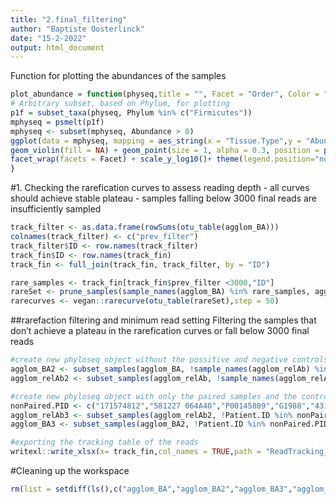 ---
title: "2.final_filtering"
author: "Baptiste Oosterlinck"
date: "15-2-2022"
output: html_document
---
Function for plotting the abundances of the samples
```{r}
plot_abundance = function(physeq,title = "", Facet = "Order", Color = "Phylum"){
# Arbitrary subset, based on Phylum, for plotting 
p1f = subset_taxa(physeq, Phylum %in% c("Firmicutes")) 
mphyseq = psmelt(p1f) 
mphyseq <- subset(mphyseq, Abundance > 0) 
ggplot(data = mphyseq, mapping = aes_string(x = "Tissue.Type",y = "Abundance", color = Color, fill = Color)) +
geom_violin(fill = NA) + geom_point(size = 1, alpha = 0.3, position = position_jitter(width = 0.3)) +
facet_wrap(facets = Facet) + scale_y_log10()+ theme(legend.position="none")
}
```

#1. Checking the rarefication curves to assess reading depth
  - all curves should achieve stable plateau
  - samples falling below 3000 final reads are insufficiently sampled

```{r}
track_filter <- as.data.frame(rowSums(otu_table(agglom_BA)))
colnames(track_filter) <- c("prev_filter")
track_filter$ID <- row.names(track_filter)
track_fin$ID <- row.names(track_fin)
track_fin <- full_join(track_fin, track_filter, by = "ID")

rare_samples <- track_fin[track_fin$prev_filter <3000,"ID"]
rareSet <- prune_samples(sample_names(agglom_BA) %in% rare_samples, agglom_BA)
rarecurves <- vegan::rarecurve(otu_table(rareSet),step = 50)
```

##rarefaction filtering and minimum read setting
  Filtering the samples that don't achieve a plateau in the rarefication curves or fall below 3000 final reads
```{r}
#create new phyloseq object without the possitive and negative controls and the samples that don't achieve plateau
agglom_BA2 <- subset_samples(agglom_BA, !sample_names(agglom_relAb) %in% c("pos","neg","G33N","A9N","LiLife00206","G67N","A4N","A25T","G117T"))
agglom_relAb2 <- subset_samples(agglom_relAb, !sample_names(agglom_relAb) %in% c("pos","neg","G33N","A9N","LiLife00206","G67N","A4N","A25T","G117T"))

#create new phyloseq object with only the paired samples and the control samples
nonPaired.PID <- c("171574812","581227 064A40","P00145809","G1988","431014 063A05","P00141446","P00133049","270604 038A63")
agglom_relAb3 <- subset_samples(agglom_relAb2, !Patient.ID %in% nonPaired.PID)
agglom_BA3 <- subset_samples(agglom_BA2, !Patient.ID %in% nonPaired.PID)

#exporting the tracking table of the reads
writexl::write_xlsx(x= track_fin,col_names = TRUE,path = "ReadTracking_IlluminaPool_20220221.xlsx")
```

#Cleaning up the workspace

```{r}
rm(list = setdiff(ls(),c("agglom_BA","agglom_BA2","agglom_BA3","agglom_relAb","agglom_relAb2","agglom_relAb3")))
```
